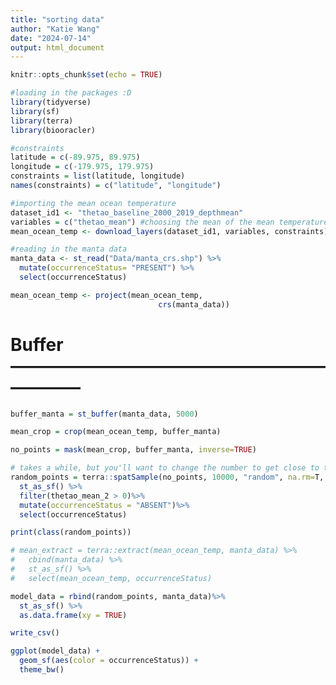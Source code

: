 ```yaml
---
title: "sorting data"
author: "Katie Wang"
date: "2024-07-14"
output: html_document
---
```


```r
knitr::opts_chunk$set(echo = TRUE)
```

```r
#loading in the packages :D
library(tidyverse)
library(sf)
library(terra)
library(biooracler)
```

```r
#constraints
latitude = c(-89.975, 89.975)
longitude = c(-179.975, 179.975)
constraints = list(latitude, longitude)
names(constraints) = c("latitude", "longitude")
```

```r
#importing the mean ocean temperature
dataset_id1 <- "thetao_baseline_2000_2019_depthmean"
variables = c("thetao_mean") #choosing the mean of the mean temperature 
mean_ocean_temp <- download_layers(dataset_id1, variables, constraints) #downloading the specific manta data layer 

```

```r
#reading in the manta data 
manta_data <- st_read("Data/manta_crs.shp") %>% 
  mutate(occurrenceStatus= "PRESENT") %>% 
  select(occurrenceStatus)

mean_ocean_temp <- project(mean_ocean_temp,
                                 crs(manta_data))
```

# Buffer ------------------------------------------------------------------
```r
buffer_manta = st_buffer(manta_data, 5000)
```

```r
mean_crop = crop(mean_ocean_temp, buffer_manta)
```

```r
no_points = mask(mean_crop, buffer_manta, inverse=TRUE)
```

```r
# takes a while, but you'll want to change the number to get close to the number of occurences you have
random_points = terra::spatSample(no_points, 10000, "random", na.rm=T, as.points=TRUE) %>% 
  st_as_sf() %>% 
  filter(thetao_mean_2 > 0)%>% 
  mutate(occurrenceStatus = "ABSENT")%>% 
  select(occurrenceStatus)

print(class(random_points))
```

```r
# mean_extract = terra::extract(mean_ocean_temp, manta_data) %>% 
#   cbind(manta_data) %>% 
#   st_as_sf() %>% 
#   select(mean_ocean_temp, occurrenceStatus)


```

```r
model_data = rbind(random_points, manta_data)%>% 
  st_as_sf() %>% 
  as.data.frame(xy = TRUE)

write_csv()

ggplot(model_data) +
  geom_sf(aes(color = occurrenceStatus)) +
  theme_bw()

```






